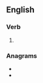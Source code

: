 ==English==

===Verb===
{{head|en|verb form}}

# {{en-third-person singular of|rehang}}

===Anagrams===
* {{l|en|gnasher}}
* {{l|en|hangers}}